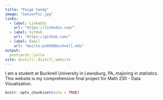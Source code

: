 ---
title: "Paige Sandy"
image: "SeniorPic.jpg"
links:
  - label: LinkedIn
    url: "https://linkedin.com/"
  - label: GitHub
    url: "https://github.com/"
  - label: Email
    url: "mailto:ps050@bucknell.edu"
output:
  postcards::jolla
site: distill::distill_website
---
 
 
 
I am a student at Bucknell University in Lewisburg, PA, majoring in statistics.
This website is my comprehensive final project for Math 230 - Data Visualization.

```{r setup, include=FALSE}
knitr::opts_chunk$set(echo = TRUE)
```
